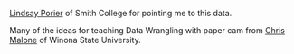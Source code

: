 [Lindsay Porier](https://www.smith.edu/people/lindsay-poirier) of Smith College for pointing me to this data. 

Many of the ideas for teaching Data Wrangling with paper cam from [Chris Malone](https://www2.winona.edu/math-stat/faculty.asp) of Winona State University. 